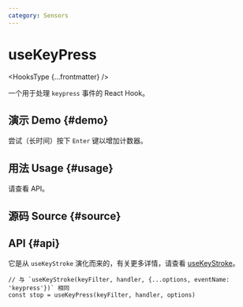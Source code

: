 ```yaml
---
category: Sensors
---
```


# useKeyPress


<HooksType {...frontmatter} />

一个用于处理 `keypress` 事件的 React Hook。

## 演示 Demo \{#demo}

尝试（长时间）按下 `Enter` 键以增加计数器。


<App />

## 用法 Usage \{#usage}

请查看 API。

## 源码 Source \{#source}


<Source />

## API \{#api}

它是从 `useKeyStroke` 演化而来的，有关更多详情，请查看 [useKeyStroke](/reference/use-key-stroke)。

```tsx
// 与 `useKeyStroke(keyFilter, handler, {...options, eventName: 'keypress'})` 相同
const stop = useKeyPress(keyFilter, handler, options)
```
